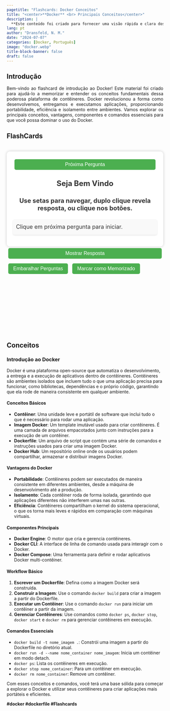 ```yaml
---
pagetitle: "Flashcards: Docker Conceitos"
title: "<center>**Docker** <br> Principais Conceitos</center>"
description: |
  **Este conteúdo foi criado para fornecer uma visão rápida e clara dos conceitos básicos e comandos essenciais do Docker.**
lang: pt
author: "Dransfeld, N. M."
date: "2024-07-07"
categories: [Docker, Português]
image: "docker.webp"
title-block-banner: false
draft: false
---
```


::: {style="text-align: justify"}
## Introdução
Bem-vindo ao flashcard de introdução ao Docker! Este material foi criado para ajudá-lo a memorizar e entender os conceitos fundamentais dessa poderosa plataforma de contêineres. Docker revolucionou a forma como desenvolvemos, entregamos e executamos aplicações, proporcionando portabilidade, eficiência e isolamento entre ambientes. Vamos explorar os principais conceitos, vantagens, componentes e comandos essenciais para que você possa dominar o uso do Docker.

:::


::: panel-tabset

## FlashCards


::: {style="height:600px;"}
```{=HTML}
<!DOCTYPE html>
<html lang="pt-br">
<head>
  <meta charset="UTF-8">
  <meta name="viewport" content="width=device-width, initial-scale=1.0">
  <title>Flash Cards nion</title>
  <style>
    /* Estilos Padrões (Desktop) */

    /* Estilos para a marca d'água */
    .nm-watermark {
      position: fixed;
      bottom: 10px;
      right: 10px;
      font-size: 12px;
      color: grey;
      z-index: 1000;
    }

    .nm-spacer {
      height: 20px; /* Ajuste a altura para aumentar ou diminuir o espaço */
    }

    .nm-container {
      margin-top: 0 auto; /* Margem superior de 500px */
      width: 760px; /* Largura fixa do container */
      margin-left: auto; /* Margem esquerda automática para centralizar */
      margin-right: auto; /* Margem direita automática para centralizar */
      padding: 20px; /* Padding interno */
      background-color: #fff; /* Cor de fundo */
      box-shadow: 0 0 10px rgba(0,0,0,0.2); /* Sombra do box */
    }

    .nm-buttons-container {
      display: flex;
      flex-direction: column;
    }

    .nm-button {
      padding: 8px 16px; /* Diminuído de 10px 20px para 8px 16px */
      font-size: 10px; /* Diminuído de 16px para 14px */
      background-color: #4CAF50;
      color: #fff;
      border: none;
      border-radius: 5px;
      font-size: 16px;
      cursor: pointer;
      transition: background-color 0.3s ease;
      flex: 1 1 auto; /* Permite que o botão cresça e ocupe espaço igual */
      margin: 5px; /* Espaçamento entre os botões */
    }

    .nm-big-button {
      font-size: 20px; /* Tamanho maior para botões grandes */
    }

    .nm-small-button {
      font-size: 16px; /* Tamanho menor para botões pequenos */
    }

    .nm-card {
      padding: 20px;
      border-radius: 10px;
      box-shadow: 0 0 10px rgba(0,0,0,0.2);
      background-color: #fff;
      text-align: center;
    }

    .nm-question-style {
      font-size: 24px;
      font-weight: bold;
      color: #333;
    }

    .nm-answer-style {
      font-size: 18px; /* Tamanho confortável para leitura */
      color: #333; /* Cor mais escura para melhor contraste */
      line-height: 1.6; /* Espaçamento entre as linhas para melhorar a leitura */
      text-align: justify; /* Alinha o texto justificado para um fluxo uniforme */
      padding: 10px; /* Espaço ao redor do texto */
      border-radius: 5px; /* Bordas suavemente arredondadas para o bloco de texto */
      background-color: #f9f9f9; /* Cor de fundo sutil para destacar a área de resposta */
      box-shadow: 0px 2px 4px rgba(0,0,0,0.1); /* Sombra sutil para profundidade */
      margin-top: 20px; /* Mantém uma distância entre a pergunta e a resposta */
    }

    h1 {
      margin-top: 0;
    }

    .nm-button:hover {
      background-color: #3e8e41;
    }

    /* Espaçamento entre botões */
    .nm-button:not(:last-child) {
      margin-bottom: 10px; /* Ajusta o espaçamento entre os botões */
    }

    /* Estilos para dispositivos móveis (telas menores que 768px) */
    @media screen and (max-width: 768px) {
      .nm-container {
        max-width: 96%; /* Faz o container ocupar 100% da largura */
        padding: 10px; /* Ajusta o padding para dispositivos móveis */
      }

      .nm-card {
        padding: 20px;
      }

      .nm-question-style {
        font-size: 20px;
      }

      .nm-answer-style {
        font-size: 18px;
      }

      .nm-button {
        padding: 16px 18px;
        font-size: 18px;
      }
    }
  </style>
</head>
<body>
  <div class="nm-spacer"></div>
 
    <div class="nm-card" id="card">
      <div class="nm-buttons-container">
        <button class="nm-button" onclick="nextCard()">Próxima Pergunta</button>
      </div>
      <p id="question" class="nm-question-style">Seja Bem Vindo <br> <br> <small>Use setas para navegar, duplo clique revela resposta, ou clique nos botões.</small></p>
      <p id="answer" class="nm-answer-style">Clique em próxima pergunta para iniciar.</p>
      <p id="counter" class="nm-counter-style"></p>
    </div>
    <div class="nm-buttons-container">
      <button class="nm-button" id="answerButton" onclick="showAnswer()">Mostrar Resposta</button>
      <div class="nm-button-row">
        <button class="nm-button" onclick="shuffleCards()">Embaralhar Perguntas</button>
    
        <button class="nm-button custom-button" onclick="markAsMemorized()">Marcar como Memorizado</button>
      </div>
    </div>
 
  <div class="nm-spacer"></div>



  <script>
   var cards = [{question:"O que é Docker?",answer:"Docker é uma plataforma que permite a criação, envio e execução de aplicativos em contêineres, que são ambientes isolados e portáteis."},
     {question:"O que é um contêiner Docker?",answer:"Um contêiner Docker é uma instância em execução de uma imagem Docker, fornecendo um ambiente isolado para executar aplicativos."},
     {question:"O que é uma imagem Docker?",answer:"Uma imagem Docker é um pacote imutável que contém tudo o que é necessário para executar um aplicativo, incluindo código, bibliotecas e dependências."},
     {question:"O que é um Dockerfile?",answer:"Um Dockerfile é um script de texto contendo uma série de instruções para construir uma imagem Docker."},
     {question:"Qual é a função do comando FROM em um Dockerfile?",answer:"O comando `FROM` especifica a imagem base a partir da qual a nova imagem será construída."},
     {question:"Qual é a função do comando RUN em um Dockerfile?",answer:"O comando RUN executa um comando no contêiner durante a construção da imagem, usado para instalar pacotes e configurar o ambiente."},
     {question:"Qual é a diferença entre COPY e ADD em um Dockerfile?",answer:"Ambos comandos copiam arquivos para o contêiner, mas ADD também pode descompactar arquivos e fazer download de URLs."},
     {question:"O que faz o comando CMD em um Dockerfile?",answer:"O comando CMD fornece o comando padrão que será executado quando o contêiner iniciar."},
     {question:"O que é Docker Compose?",answer:"Docker Compose é uma ferramenta para definir e gerenciar aplicativos Docker multi-contêiner usando um arquivo YAML."},
     {question:"Qual é o formato do arquivo usado pelo Docker Compose?",answer:"Docker Compose usa um arquivo YAML chamado docker-compose.yml."},
     {question:"Como você inicia os serviços definidos em um docker-compose.yml?",answer:"Você usa o comando docker-compose up para iniciar os serviços."},
     {question:"Como você para e remove os contêineres criados pelo Docker Compose?",answer:"Você usa o comando docker-compose down."},
     {question:"O que é uma rede Docker?",answer:"Uma rede Docker permite que contêineres se comuniquem entre si, seja em uma única máquina ou em um cluster de máquinas."},
     {question:"O que é um volume Docker?",answer:"Um volume Docker é um mecanismo de armazenamento que permite que dados persistam além do ciclo de vida dos contêineres."},
     {question:"Qual comando você usa para listar todas as imagens Docker localmente?",answer:"O comando `docker images` lista todas as imagens Docker localmente."},
     {question:"Qual comando você usa para listar todos os contêineres em execução?",answer:"O comando `docker ps`  lista todos os contêineres em execução."},
     {question:"O que faz o comando `docker build`?",answer:"O comando `docker build` cria uma imagem Docker a partir de um Dockerfile."},
     {question:"O que faz o comando docker run?",answer:"O comando docker run cria e inicia um novo contêiner a partir de uma imagem Docker."},
     {question:"O que faz o comando `docker pull`?",answer:"O comando `docker pull` baixa uma imagem do Docker Hub ou de um registro de contêiner."},
     {question:"O que é o Docker Hub?",answer:"Docker Hub é um serviço de registro de contêineres que permite que você armazene e compartilhe imagens Docker."},
     {question:"Como você pode minimizar o tamanho de uma imagem Docker?",answer:"Use imagens base mais enxutas, combine comandos RUN em um único comando, remova pacotes desnecessários e use multi-stage builds para compilar apenas o necessário."},
     {question:"O que são multi-stage builds em um Dockerfile e qual é sua vantagem?",answer:"Multi-stage builds permitem usar várias etapas de construção para otimizar e reduzir o tamanho da imagem final. Isso permite compilar código em uma etapa e copiar apenas os artefatos necessários para a imagem final."},
     {question:"Como você pode compartilhar dados entre vários contêineres Docker?",answer:"Usando volumes Docker, que permitem que contêineres compartilhem dados entre si."},
     {question:"Como você pode garantir que um contêiner Docker reinicie automaticamente se ele falhar?",answer:"Use a política de reinício com o comando `--restart` ao criar o contêiner (`docker run --restart always ...`)."},
     {question:"Qual é a diferença entre CMD e ENTRYPOINT em um Dockerfile?",answer:"CMD especifica o comando padrão a ser executado se nenhum outro comando for fornecido, enquanto ENTRYPOINT configura o contêiner para ser executado como um executável específico, permitindo passar argumentos adicionais."},
     {question:"Como você pode limitar os recursos (CPU e memória) usados por um contêiner Docker?",answer:"Use as opções `--cpus` e `--memory` ao executar um contêiner (`docker run --cpus='1.5' --memory='512m' ...`)."},
     {question:"O que é um Docker Swarm?",answer:"Docker Swarm é uma ferramenta de orquestração de contêineres integrada ao Docker que permite gerenciar e escalar aplicações multi-contêiner em clusters de Docker Engines."},
     {question:"O que faz o comando `docker network create --driver overlay`?",answer:"Cria uma rede overlay que permite a comunicação entre contêineres em diferentes nós em um cluster Docker Swarm."},
     {question:"Como você pode inspecionar a configuração detalhada de um contêiner em execução?",answer:"Use o comando `docker inspect <container_id>` para obter informações detalhadas sobre o contêiner."},
     {question:"O que é uma imagem base mínima e por que é importante?",answer:"Uma imagem base mínima contém apenas o essencial para executar uma aplicação, reduzindo a superfície de ataque e melhorando a eficiência."},
     {question:"Como você pode autenticar-se em um registro Docker privado?",answer:"Use o comando `docker login <registry_url>` e forneça as credenciais necessárias."},
     {question:"Como você pode criar um volume Docker nomeado e anexá-lo a um contêiner?",answer:"Crie um volume com docker volume create my_volume e anexe-o com `docker run -v my_volume:/path/in/container ...`."},
     {question:"O que é o Docker Content Trust e como ele melhora a segurança?",answer:"Docker Content Trust usa assinaturas digitais para garantir a integridade e a proveniência das imagens Docker."},
     {question:"Como você pode usar variáveis de ambiente em um Docker Compose?",answer:"Defina variáveis de ambiente em um arquivo `.env` ou diretamente no `docker-compose.yml` usando a sintaxe `environment`."},
     {question:"Qual é a função do comando `docker-compose exec`?",answer:"Executa um comando em um serviço em execução definido em um arquivo `docker-compose.yml`."},
     {question:"Como você pode depurar um contêiner Docker que está falhando ao iniciar?",answer:"Use docker logs <container_id> para ver os logs do contêiner, ou docker inspect <container_id> para verificar a configuração e estado."},
     {question:"O que são Docker secrets e como você os usa em um Docker Compose?",answer:"Docker secrets são uma maneira segura de gerenciar informações sensíveis. Em docker-compose.yml, eles são definidos na seção secrets e referenciados nos serviços."},
     {question:"Como você pode escalar serviços em um Docker Compose?",answer:"Use o comando `docker-compose up --scale <service>=<num>` para escalar o número de instâncias de um serviço."},
     {question:"Como você pode configurar um contêiner Docker para se conectar a múltiplas redes?",answer:"Defina múltiplas redes no docker-compose.yml e atribua as redes desejadas ao contêiner."},
     {question:"Como você pode limpar imagens, contêineres, volumes e redes não utilizados no Docker?",answer:"Use o comando `docker system prune` para remover todos os recursos não utilizados."}]; 
    
    
    var currentCard = 0;

    document.getElementById("answer").style.display = "none";
    updateCounter();

    function shuffle(array) {
      for (let i = array.length - 1; i > 0; i--) {
        const j = Math.floor(Math.random() * (i + 1));
        [array[i], array[j]] = [array[j], array[i]];
      }
      return array;
    }

    function nextCard() {
      document.getElementById("answer").style.display = "none"; // Esconde a resposta ao avançar para o próximo card
      document.getElementById("answerButton").textContent = "Mostrar Resposta";
      currentCard++;
      if (currentCard >= cards.length) {
        shuffle(cards);
        currentCard = 0;
      }
      updateCard();
    }

    function showAnswer() {
      var answer = document.getElementById("answer");
      var answerButton = document.getElementById("answerButton");
      if (answer.style.display === "none") {
        answer.style.display = "block";
        answerButton.textContent = "Esconder Resposta";
      } else {
        answer.style.display = "none";
        answerButton.textContent = "Mostrar Resposta";
      }
    }

    function shuffleCards() {
      shuffle(cards);
      currentCard = 0;
      updateCard(); // após embaralhar, mostrar o primeiro card
    }

    function markAsMemorized() {
      if (cards.length > 0) {
        cards.splice(currentCard, 1); // Remove o card atual
        if (currentCard >= cards.length) {
          currentCard = 0; // Reinicia o índice se necessário
        }
        if (cards.length === 0) {
          document.getElementById("question").innerHTML = "Todas as perguntas foram memorizadas! para reiniciar, atualize a página.";
          document.getElementById("answer").innerHTML = "";
          document.getElementById("answerButton").style.display = "none";
          document.getElementById("counter").style.display = "none";
        } else {
          updateCard();
        }
      }
    }

    function toggleFullScreen() {
      if (!document.fullscreenElement) {
        document.documentElement.requestFullscreen();
      } else {
        if (document.exitFullscreen) {
          document.exitFullscreen();
        }
      }
    }

    function updateCard() {
      document.getElementById("question").innerHTML = cards[currentCard].question;
      document.getElementById("answer").innerHTML = cards[currentCard].answer;
      updateCounter();
      if (cards[currentCard].answer.length > 20) {
        document.getElementById("answer").style.textAlign = "justify";
      } else {
        document.getElementById("answer").style.textAlign = "center";
      }
      if (currentCard === cards.length - 1) {
        document.getElementById("question").innerHTML += " (Última pergunta!)";
      }
    }

    function updateCounter() {
      document.getElementById("counter").innerHTML = (cards.length > 0) ? `Pergunta ${currentCard + 1} de ${cards.length}` : '';
    }

    var xDown = null;                                                        
    var yDown = null;

    function handleTouchStart(evt) {
      const firstTouch = evt.touches[0];                                      
      xDown = firstTouch.clientX;                                      
      yDown = firstTouch.clientY;                                      
    };                                                

    function handleTouchMove(evt) {
      if (!xDown || !yDown) {
        return;
      }

      var xUp = evt.touches[0].clientX;                                    
      var yUp = evt.touches[0].clientY;

      var xDiff = xDown - xUp;
      var yDiff = yDown - yUp;

      if (Math.abs(xDiff) > Math.abs(yDiff)) {/*most significant*/
        if (xDiff > 0) {
          nextCard();
        } else {
          previousCard();
        }                       
      } 
      xDown = null;
      yDown = null;                                             
    };

    function handleKeyDown(evt) {
      if (evt.key === "ArrowLeft") {
        previousCard();
      } else if (evt.key === "ArrowRight") {
        nextCard();
      } else if (evt.key === "Enter") {
        showAnswer();
      }
    }

    function handleDoubleClick() {
      showAnswer();
    }

    var cardElement = document.getElementById('card');
    cardElement.addEventListener('touchstart', handleTouchStart, false);        
    cardElement.addEventListener('touchmove', handleTouchMove, false);
    cardElement.addEventListener('dblclick', handleDoubleClick, false);

    document.addEventListener('keydown', handleKeyDown);
  </script>
</body>
</html>

```
:::

## Conceitos

### Introdução ao Docker

Docker é uma plataforma open-source que automatiza o desenvolvimento, a entrega e a execução de aplicativos dentro de contêineres. Contêineres são ambientes isolados que incluem tudo o que uma aplicação precisa para funcionar, como bibliotecas, dependências e o próprio código, garantindo que ela rode de maneira consistente em qualquer ambiente.

#### Conceitos Básicos

- **Contêiner**: Uma unidade leve e portátil de software que inclui tudo o que é necessário para rodar uma aplicação.
- **Imagem Docker**: Um template imutável usado para criar contêineres. É uma camada de arquivos empacotados junto com instruções para a execução de um contêiner.
- **Dockerfile**: Um arquivo de script que contém uma série de comandos e instruções usados para criar uma imagem Docker.
- **Docker Hub**: Um repositório online onde os usuários podem compartilhar, armazenar e distribuir imagens Docker.

#### Vantagens do Docker

- **Portabilidade**: Contêineres podem ser executados de maneira consistente em diferentes ambientes, desde a máquina de desenvolvimento até a produção.
- **Isolamento**: Cada contêiner roda de forma isolada, garantindo que aplicações diferentes não interferem umas nas outras.
- **Eficiência**: Contêineres compartilham o kernel do sistema operacional, o que os torna mais leves e rápidos em comparação com máquinas virtuais.

#### Componentes Principais

- **Docker Engine**: O motor que cria e gerencia contêineres.
- **Docker CLI**: A interface de linha de comando usada para interagir com o Docker.
- **Docker Compose**: Uma ferramenta para definir e rodar aplicativos Docker multi-contêiner.

#### Workflow Básico

1. **Escrever um Dockerfile**: Defina como a imagem Docker será construída.
2. **Construir a Imagem**: Use o comando `docker build` para criar a imagem a partir do Dockerfile.
3. **Executar um Contêiner**: Use o comando `docker run` para iniciar um contêiner a partir da imagem.
4. **Gerenciar Contêineres**: Use comandos como `docker ps`, `docker stop`, `docker start` e `docker rm` para gerenciar contêineres em execução.

#### Comandos Essenciais

- `docker build -t nome_imagem .`: Constrói uma imagem a partir do Dockerfile no diretório atual.
- `docker run -d --name nome_container nome_imagem`: Inicia um contêiner em modo detach.
- `docker ps`: Lista os contêineres em execução.
- `docker stop nome_container`: Para um contêiner em execução.
- `docker rm nome_container`: Remove um contêiner.

Com esses conceitos e comandos, você terá uma base sólida para começar a explorar o Docker e utilizar seus contêineres para criar aplicações mais portáteis e eficientes.

:::




**#docker #dockerfile #Flashcards**



